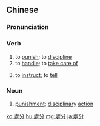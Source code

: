 {{also|处分}}
==Chinese==
{{zh-forms|s=处分}}

===Pronunciation===
{{zh-pron
|m=chǔfèn
|c=cyu2 fan1
|h=pfs=chhú-fun
|mn=chhú-hun
|cat=v,n
}}

===Verb===
{{zh-verb}}

# to [[punish]]; to [[discipline]]
# to [[handle]]; to [[take care of]]
# {{lb|zh|literary}} to [[instruct]]; to [[tell]]

===Noun===
{{zh-noun}}

# [[punishment]]; [[disciplinary]] [[action]]

{{zh-cat|Elementary}}

[[ko:處分]]
[[hu:處分]]
[[mg:處分]]
[[ja:處分]]